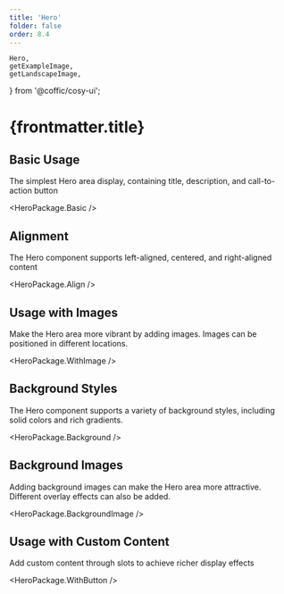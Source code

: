 ```yaml
---
title: 'Hero'
folder: false
order: 8.4
---
```


    Hero,
    getExampleImage,
    getLandscapeImage,
} from '@coffic/cosy-ui';

# {frontmatter.title}

## Basic Usage

The simplest Hero area display, containing title, description, and call-to-action button

<HeroPackage.Basic />

## Alignment

The Hero component supports left-aligned, centered, and right-aligned content

<HeroPackage.Align />

## Usage with Images

Make the Hero area more vibrant by adding images. Images can be positioned in different locations.

<HeroPackage.WithImage />

## Background Styles

The Hero component supports a variety of background styles, including solid colors and rich gradients.

<HeroPackage.Background />

## Background Images

Adding background images can make the Hero area more attractive. Different overlay effects can also be added.

<HeroPackage.BackgroundImage />

## Usage with Custom Content

Add custom content through slots to achieve richer display effects

<HeroPackage.WithButton />
